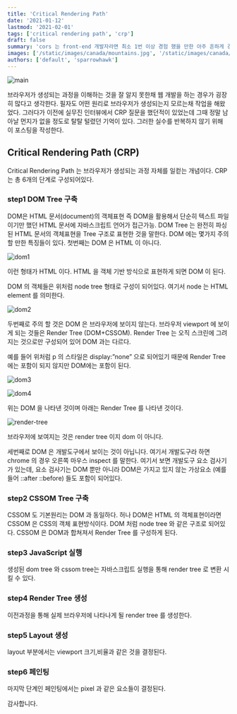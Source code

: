 ```yaml
---
title: 'Critical Rendering Path'
date: '2021-01-12'
lastmod: '2021-02-01'
tags: ['critical rendering path', 'crp']
draft: false
summary: 'cors 는 front-end 개발자라면 최소 1번 이상 경험 했을 만한 아주 흔하게 경험 할 수 있는 이슈 중에 하나 입니다. 과거에 초짜 시절에 친구들과 협업하면서 미리 개발해 놓은 api 로 부터 데이터를 받아 랜더링 하는 작업에서 처음 cors 를 경험 헀을 때의 기억을 되살리면서 포스팅을 작성해보았습니다.'
images: ['/static/images/canada/mountains.jpg', '/static/images/canada/toronto.jpg']
authors: ['default', 'sparrowhawk']
---
```


![main](/static/crp/cover.jpg)

브라우저가 생성되는 과정을 이해하는 것을 잘 알지 못한채 웹 개발을 하는 경우가 굉장히 많다고 생각한다. 필자도 어떤 원리로 브라우저가 생성되는지 모르는채 작업을 해왔었다. 그러다가 이전에 실무진 인터뷰에서 CRP 질문을 했던적이 있었는데 그때 정말 남아날 먼지가 없을 정도로 탈탈 털렸던 기억이 있다. 그러한 실수를 반복하지 않기 위해 이 포스팅을 작성한다.

## Critical Rendering Path (CRP)

Critical Rendering Path 는 브라우저가 생성되는 과정 자체를 일컫는 개념이다. CRP는 총 6개의 단계로 구성되어있다.

### step1 DOM Tree 구축

DOM은 HTML 문서(document)의 객체표현
즉 DOM을 활용해서 단순히 텍스트 파일 이기만 했던 HTML 문서에 자바스크립트 언어가 접근가능.
DOM Tree 는 완전히 파싱된 HTML 문서의 객체표현을 Tree 구조로 표현한 것을 말한다.
DOM 에는 몇가지 주의 할 만한 특징들이 있다. 첫번째는 DOM 은 HTML 이 아니다.

![dom1](/static/crp/dom1.png)

이런 형태가 HTML 이다. HTML 을 객체 기반 방식으로 표현하게 되면 DOM 이 된다.

DOM 의 객체들은 위처럼 node tree 형태로 구성이 되어있다. 여기서 node 는 HTML element 를 의미한다.

![dom2](/static/crp/dom2.png)

두번째로 주의 할 것은 DOM 은 브라우저에 보이지 않는다.
브라우저 viewport 에 보이게 되는 것들은 Render Tree (DOM+CSSOM).
Render Tree 는 오직 스크린에 그려지는 것으로만 구성되어 있어 DOM 과는 다르다.

예를 들어 위처럼 p 의 스타일은 display:”none” 으로 되어있기 때문에 Render Tree 에는 포함이 되지 않지만 DOM에는 포함이 된다.

![dom3](/static/crp/dom3.png)

![dom4](/static/crp/dom4.png)

위는 DOM 을 나타낸 것이며 아래는 Render Tree 를 나타낸 것이다.

![render-tree](/static/crp/render-tree.png)

브라우저에 보여지는 것은 render tree 이지 dom 이 아니다.

세번째로 DOM 은 개발도구에서 보이는 것이 아닙니다. 여기서 개발도구라 하면 chrome 의 경우 오른쪽 마우스 inspect 를 말한다. 여기서 보면 개발도구 요소 검사기가 있는데, 요소 검사기는 DOM 뿐만 아니라 DOM은 가지고 있지 않는 가상요소 (예를 들어 ::after ::before) 들도 포함이 되어있다.

### step2 CSSOM Tree 구축

CSSOM 도 기본원리는 DOM 과 동일하다. 허나 DOM은 HTML 의 객체표현이라면 CSSOM 은 CSS의 객체 표현방식이다. DOM 처럼 node tree 와 같은 구조로 되어있다. CSSOM 은 DOM과 합쳐져서 Render Tree 를 구성하게 된다.

### step3 JavaScript 실행

생성된 dom tree 와 cssom tree는 자바스크립트 실행을 통해 render tree 로 변환 시킬 수 있다.

### step4 Render Tree 생성

이전과정을 통해 실제 브라우저에 나타나게 될 render tree 를 생성한다.

### step5 Layout 생성

layout 부분에서는 viewport 크기,비율과 같은 것을 결정된다.

### step6 페인팅

마지막 단계인 페인팅에서는 pixel 과 같은 요소들이 결정된다.

감사합니다.
